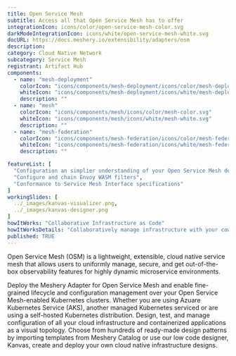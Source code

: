 ---
title: Open Service Mesh
subtitle: Access all that Open Service Mesh has to offer
integrationIcon: icons/color/open-service-mesh-color.svg
darkModeIntegrationIcon: icons/white/open-service-mesh-white.svg
docURL: https://docs.meshery.io/extensibility/adapters/osm
description: 
category: Cloud Native Network
subcategory: Service Mesh
registrant: Artifact Hub
components:
  - name: "mesh-deployment"
    colorIcon: "icons/components/mesh-deployment/icons/color/mesh-deployment-color.svg"
    whiteIcon: "icons/components/mesh-deployment/icons/white/mesh-deployment-white.svg"
    description: ""
  - name: "mesh"
    colorIcon: "icons/components/mesh/icons/color/mesh-color.svg"
    whiteIcon: "icons/components/mesh/icons/white/mesh-white.svg"
    description: ""
  - name: "mesh-federation"
    colorIcon: "icons/components/mesh-federation/icons/color/mesh-federation-color.svg"
    whiteIcon: "icons/components/mesh-federation/icons/white/mesh-federation-white.svg"
    description: ""

featureList: [
  "Configuration an simplier understanding of your Open Service Mesh deployments and microservices",
  "Configure and chain Envoy WASM filters",
  "Conformance to Service Mesh Interface specifications"
]
workingSlides: [
  ../_images/kanvas-visualizer.png,
  ../_images/kanvas-designer.png
]
howItWorks: "Collaborative Infrastructure as Code"
howItWorksDetails: "Collaboratively manage infrastructure with your coworkers synchronously sharing the same designs."
published: TRUE
---
<p>
Open Service Mesh (OSM) is a lightweight, extensible, cloud native service mesh that allows users to uniformly manage, secure, and get out-of-the-box observability features for highly dynamic microservice environments.
</p>
<p>
    Deploy the Meshery Adapter for Open Service Mesh and enable fine-grained lifecycle and configuration management over your Open Service Mesh-enabled Kubernetes clusters. Whether you are using Azuare Kubernetes Service (AKS), another managed Kubernetes serviced or are using a self-hosted Kubernetes distribution. Design, test, and manage configuration of all your cloud infrastructure and containerized applications as a visual topology. Choose from hundreds of ready-made design patterns by importing templates from Meshery Catalog or use our low code designer, Kanvas, create and deploy your own cloud native infrastructure designs.
</p>
